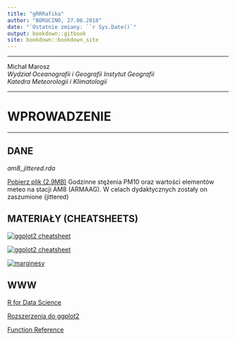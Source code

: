 ```yaml
---
title: "gRRRafika"
author: "BORUCINO, 27.06.2018"
date: "`Ostatnie zmiany: ``r Sys.Date()`"
output: bookdown::gitbook
site: bookdown::bookdown_site
---
```


*********
Michał Marosz  
*Wydział Oceanografii i Geografii*
*Instytut Geografii*  
*Katedra Meteorologii i Klimatologii*

**********
# WPROWADZENIE
**************
## DANE 
*am8_jittered.rda*

[Pobierz plik (2.9MB)](../data/am8_jittered.rda)
Godzinne stężenia PM10 oraz wartości elementów meteo na stacji AM8 (ARMAAG).
W celach dydaktycznych zostały on zaszumione (jittered)

## MATERIAŁY (CHEATSHEETS)

[![ggplot2 cheatsheet](../pdfs/ggplot2.png)](../pdfs/ggplot2_cheatsheet.pdf)
  
[![ggplot2 cheatsheet](../pdfs/ggplot2_a.png)](../pdfs/data_visualisation2.pdf)

[![marginesy](../pdfs/howbigisyourgraph.png)](../pdfs/how-big-is-your-graph.pdf)

## WWW

[R for Data Science](http://r4ds.had.co.nz/index.html)

[Rozszerzenia do ggplot2](http://www.ggplot2-exts.org/gallery/)

[Function Reference](https://ggplot2.tidyverse.org/reference/index.html)



